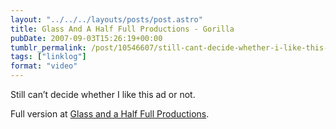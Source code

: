 ```yaml
---
layout: "../../../layouts/posts/post.astro"
title: Glass And A Half Full Productions - Gorilla
pubDate: 2007-09-03T15:26:19+00:00
tumblr_permalink: /post/10546607/still-cant-decide-whether-i-like-this-ad-or
tags: ["linklog"]
format: "video"
---
```



<YouTube id="https://www.youtube.com/watch?v=TnzFRV1LwIo" />

Still can&rsquo;t decide whether I like this ad or not.

Full version at [Glass and a Half Full Productions][1].

[1]: http://www.glassandahalffull.com/
